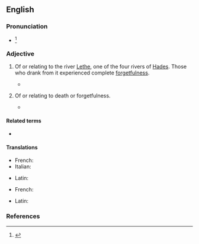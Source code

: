 ==English==
{{was wotd|2012|January|16}}
{{wikipedia|Lethe|river Lethe}}

===Pronunciation===
* {{IPA|/ˈliθi.ən/|/lɪˈθi.ən/|lang=en}}<ref>{{R:Dictionary.com 1.1}}</ref>

===Adjective===
{{head|en|adjective}}

# {{lb|en|chiefly|poetic|Greek mythology}} Of or relating to the river [[Lethe]], one of the four rivers of [[Hades]]. Those who drank from it experienced complete [[forgetfulness]].
#* {{quote-book|author=Milton|passage=They ferry over this '''Lethean''' sound.|title=Paradise Lost|year=1667}}
# {{lb|en|by extension}} Of or relating to death or forgetfulness.
#* {{quote-book|passage=Men said that the garden had been roofed over against the sun with great sheets of lead and copper, leaving no cranny through which the tiniest star could peer down. Some swore that the privacy of its masters during their visits was ensured by a '''lethean''' slumber which Dwerulas, through his magic art, was wont to lay at such times upon the whole vicinity.
|year=1938
|month=April
|title=Weird Tales
|volume=31
|chapter={{wsource|The Garden of Adompha}}
|author=Clark Ashton Smith}}

====Related terms====
* {{l|en|lethal}}

====Translations====
{{trans-top|of or relating to river Lethe}}
* French: {{t+|fr|léthéen}}
* Italian: {{t|it|leteo}}
{{trans-mid}}
* Latin: {{t|la|Lethaeus}}
{{trans-bottom}}

{{trans-top|of or relating to death or forgetfulness}}
* French: {{t+|fr|léthéen}}
{{trans-mid}}
* Latin: {{t|la|Lethaeus}}
{{trans-bottom}}

===References===
<references/>